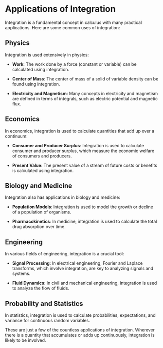# Applications of Integration

Integration is a fundamental concept in calculus with many practical applications. Here are some common uses of integration:

## Physics

Integration is used extensively in physics:

- **Work**: The work done by a force (constant or variable) can be calculated using integration.

- **Center of Mass**: The center of mass of a solid of variable density can be found using integration.

- **Electricity and Magnetism**: Many concepts in electricity and magnetism are defined in terms of integrals, such as electric potential and magnetic flux.

## Economics

In economics, integration is used to calculate quantities that add up over a continuum:

- **Consumer and Producer Surplus**: Integration is used to calculate consumer and producer surplus, which measure the economic welfare of consumers and producers.

- **Present Value**: The present value of a stream of future costs or benefits is calculated using integration.

## Biology and Medicine

Integration also has applications in biology and medicine:

- **Population Models**: Integration is used to model the growth or decline of a population of organisms.

- **Pharmacokinetics**: In medicine, integration is used to calculate the total drug absorption over time.

## Engineering

In various fields of engineering, integration is a crucial tool:

- **Signal Processing**: In electrical engineering, Fourier and Laplace transforms, which involve integration, are key to analyzing signals and systems.

- **Fluid Dynamics**: In civil and mechanical engineering, integration is used to analyze the flow of fluids.

## Probability and Statistics

In statistics, integration is used to calculate probabilities, expectations, and variance for continuous random variables.

These are just a few of the countless applications of integration. Wherever there is a quantity that accumulates or adds up continuously, integration is likely to be involved.
